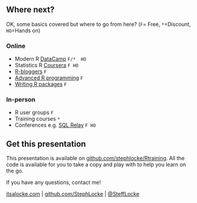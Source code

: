 ## Where next?{.smaller}
OK, some basics covered but where to go from here? (```F```= Free, ```*```=Discount, ```HO```=Hands on)

### Online
- Modern R [DataCamp](http://datacamp.com) ```F/*  HO```
- Statistics R [Coursera](https://www.coursera.org/specialization/jhudatascience) ```F HO```
- [R-bloggers](http://www.r-bloggers.com/) ```F```
- [Advanced R programming](http://adv-r.had.co.nz/) ```F```
- [Writing R packages](http://r-pkgs.had.co.nz/) ```F```

### In-person
- R user groups ```F```
- Training courses  ```*```
- Conferences e.g. [SQL Relay](http://sqlrelay.co.uk)  ```F HO``` 

## Get this presentation
This presentation is available on [github.com/stephlocke/Rtraining](https://github.com/stephlocke/Rtraining). All the code is available for you to take a copy and play with to help you learn on the go.

If you have any questions, contact me! 

[itsalocke.com](http://itsalocke.com) | [github.com/StephLocke](https://github.com/StephLocke) | [\@SteffLocke](https://twitter.com/stefflocke)
